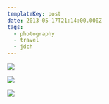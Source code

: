 ```yaml
---
templateKey: post
date: 2013-05-17T21:14:00.000Z
tags:
  - photography
  - travel
  - jdch
---
```

![](../../assets/photos/20130515-IMG_6681.jpg)

![](../../assets/photos/20130515-IMG_6925.jpg)

![](../../assets/photos/20130515-IMG_6769.jpg)
